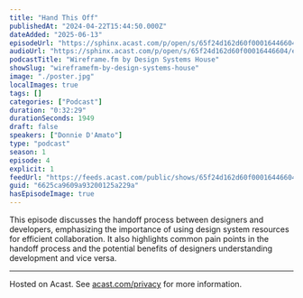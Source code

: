 ```yaml
---
title: "Hand This Off"
publishedAt: "2024-04-22T15:44:50.000Z"
dateAdded: "2025-06-13"
episodeUrl: "https://sphinx.acast.com/p/open/s/65f24d162d60f00016446604/e/6625ca9609a93200125a229a/media.mp3"
audioUrl: "https://sphinx.acast.com/p/open/s/65f24d162d60f00016446604/e/6625ca9609a93200125a229a/media.mp3"
podcastTitle: "Wireframe.fm by Design Systems House"
showSlug: "wireframefm-by-design-systems-house"
image: "./poster.jpg"
localImages: true
tags: []
categories: ["Podcast"]
duration: "0:32:29"
durationSeconds: 1949
draft: false
speakers: ["Donnie D'Amato"]
type: "podcast"
season: 1
episode: 4
explicit: 1
feedUrl: "https://feeds.acast.com/public/shows/65f24d162d60f00016446604"
guid: "6625ca9609a93200125a229a"
hasEpisodeImage: true
---
```

This episode discusses the handoff process between designers and developers, emphasizing the importance of using design system resources for efficient collaboration. It also highlights common pain points in the handoff process and the potential benefits of designers understanding development and vice versa.  

---

Hosted on Acast. See [acast.com/privacy](https://acast.com/privacy) for more information.
